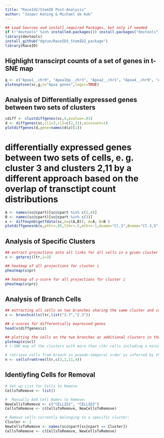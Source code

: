 ```yaml
---
title: "RaceId2/StemID Post-Analysis"
author: "Jasper Koning & Michael de Kok"
---
```


```r

## Load Sources and install required Packages, but only if needed
if (!"devtools" %in% installed.packages()) install.packages("devtools")
library(devtools)
install_github("dgrun/RaceID3_StemID2_package")
library(RaceID)

```


## Highlight transcirpt counts of a set of genes in t-SNE map

```r

g <- c("Apoa1__chr9", "Apoa1bp__chr3", "Apoa2__chr1", "Apoa4__chr9", "Apoa5__chr9")
plotexptsne(sc,g,n="Apoa genes",logsc=TRUE)

```



## Analysis of Differentially expressed genes between two sets of clusters

```r
cdiff <- clustdiffgenes(sc,4,pvalue=.01)
d <- diffgenes(sc,cl1=3,cl2=c(2,11),mincount=1)
plotdiffgenes(d,gene=names(d$z)[1])

```


# differentially expressed genes between two sets of cells, e. g. cluster 3 and clusters 2,11 by a different approach based on the overlap of transctipt count distributions

```r

A <- names(sc@cpart)[sc@cpart %in% c(2,4)]
B <- names(sc@cpart)[sc@cpart %in% c(3)]
x <- diffexpnb(getfdata(sc,n=c(A,B)), A=A, B=B )
plotdiffgenesnb(x,pthr=.05,lthr=.5,mthr=-1,Aname="Cl.2",Bname="Cl.3,5",show_names=TRUE,padj=TRUE)

```

## Analysis of Specific Clusters

```r

## extract projections onto all links for all cells in a given cluster i
x <- getproj(ltr,i=3)

## heatmap of all projections for cluster i
pheatmap(x$pr)

## heatmap of z-score for all projections for cluster i
pheatmap(x$prz)

```



## Analysis of Branch Cells 

```r

## extracting all cells on two branches sharing the same cluster and computing differentially expressed genes between these two branches
x <- branchcells(ltr,list("3.7","2.3"))

## z-scores for differentially expressed genes
head(x$diffgenes$z)

## plotting the cells on the two branches as additional clusters in the t-SNE map
plotmap(x$scl)
# t-SNE map of the clusters with more than cthr cells including a minimum spanning tree for the cluster medoids

# retrieve cells from branch in pseudo-temporal order as inferred by the projection coordinates
n <- cellsfromtree(ltr,c(3,2,11,4))

```



## Identiyfing Cells for Removal

```r

# Set up List for Cells to Remove
CellsToRemove <- list()

#  Manually Add Cell Names to Remove:
NewCellsToRemove <- c("CELLID1", "CELLID2")
CellsToRemove <- c(CellsToRemove, NewCellsToRemove)

# Remove cells currently belonging to a specific cluster: 
Cluster <- 1
NewCellsToRemove <- names(sc@cpart[sc@cpart == Cluster])
CellsToRemove <- c(CellsToRemove, NewCellsToRemove)

```
